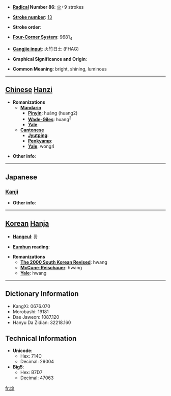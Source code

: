 * '''[[Wiktionary:Chinese radical index| Radical]] Number 86''': [[Wiktionary:Chinese radical index 火|火]]+9 strokes

* '''[[Wiktionary:Chinese total strokes index|Stroke number]]''': [[Wiktionary:Chinese total strokes index 13|13]]

* '''Stroke order''': 

* '''[[Wiktionary:Chinese four corner index|Four-Corner System]]''': 9681<sub>4</sub>

* '''[[Wiktionary:Chinese Cangjie index|Cangjie input]]''': 火竹日土 (FHAG)

* '''Graphical Significance and Origin''': 

* '''Common Meaning''': bright, shining, luminous

----

== [[Chinese]] [[Hanzi]] ==

* '''Romanizations'''
** '''[[Mandarin]]'''
*** '''[[Pinyin]]''': huáng (huang2)
*** '''[[Wade-Giles]]''': huang<sup>2</sup>
*** '''[[Yale]]''': 
** '''[[Cantonese]]'''
*** '''[[Jyutping]]''':
*** '''[[Penkyamp]]''': 
*** '''[[Yale]]''': wong4

* '''Other info''': 

----

==Japanese==
===[[Kanji]]===
{{kanji|on readings=[[こう]] (kō)|kun readings=[[かがやく]] (kagayaku)}}

* '''Other info''':  

----

== [[Korean]] [[Hanja]] ==

* '''[[Hangeul]]''': 황

* '''[[Eumhun]] reading''': 

* '''Romanizations'''
** '''[[The 2000 South Korean Revised Romanization|The 2000 South Korean Revised]]''': hwang
** '''[[McCune-Reischauer]]''': hwang
** '''[[Yale]]''': hwang

----

== Dictionary Information ==

* KangXi: 0676.070
* Morobashi: 19181
* Dae Jaweon: 1087.120
* Hanyu Da Zidian: 32218.160

== Technical Information ==

* '''Unicode''':
** Hex: 714C
** Decimal: 29004
* '''Big5''':
** Hex: B7D7
** Decimal: 47063

[[fr:煌]]